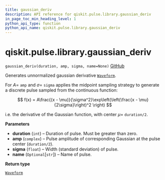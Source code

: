 ```yaml
---
title: gaussian_deriv
description: API reference for qiskit.pulse.library.gaussian_deriv
in_page_toc_min_heading_level: 1
python_api_type: function
python_api_name: qiskit.pulse.library.gaussian_deriv
---
```


# qiskit.pulse.library.gaussian\_deriv

<span id="qiskit.pulse.library.gaussian_deriv" />

`gaussian_deriv(duration, amp, sigma, name=None)` [GitHub](https://github.com/qiskit/qiskit/tree/stable/0.22/qiskit/pulse/library/discrete.py "view source code")

Generates unnormalized gaussian derivative [`Waveform`](qiskit.pulse.library.Waveform "qiskit.pulse.library.Waveform").

For $A=$ `amp` and $\sigma=$ `sigma` applies the midpoint sampling strategy to generate a discrete pulse sampled from the continuous function:

$$
f(x) = A\frac{(x - \mu)}{\sigma^2}\exp\left(\left(\frac{x - \mu}{2\sigma}\right)^2 \right)
$$

i.e. the derivative of the Gaussian function, with center $\mu=$ `duration/2`.

**Parameters**

*   **duration** (`int`) – Duration of pulse. Must be greater than zero.
*   **amp** (`complex`) – Pulse amplitude of corresponding Gaussian at the pulse center (`duration/2`).
*   **sigma** (`float`) – Width (standard deviation) of pulse.
*   **name** (`Optional`\[`str`]) – Name of pulse.

**Return type**

[`Waveform`](qiskit.pulse.library.Waveform "qiskit.pulse.library.waveform.Waveform")

